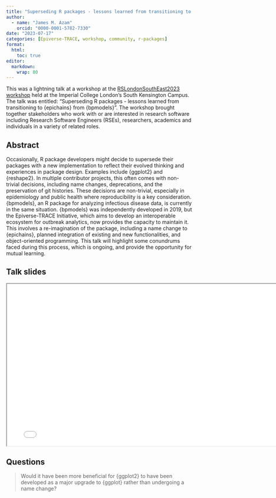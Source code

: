 ```yaml
---
title: "Superseding R packages - lessons learned from transitioning to {epichains} from {bpmodels}"
author: 
  - name: "James M. Azam"
    orcid: "0000-0001-5782-7330"
date: "2023-07-17"
categories: [Epiverse-TRACE, workshop, community, r-packages]
format:
  html:
    toc: true
editor:
  markdown:
    wrap: 80
---
```


This was a lightning talk at a workshop at the [RSLondonSouthEast2023 workshop](https://rslondon.ac.uk/rslondonsoutheast2023/) held at the Imperial
College London's South Kensington Campus. The talk was entitled: "Superseding R packages - lessons learned from transitioning to {epichains} from {bpmodels}".
The workshop brought together stakeholders who work with or are interested in research software including Research Software Engineers (RSEs), researchers, academics and individuals in a variety of related roles.

## Abstract

Occasionally, R package developers might decide to supersede their packages with a new implementation to reflect their evolved thinking and experiences in package design. Examples include {ggplot2} and {reshape2}. In multiple contributor projects, this often comes with non-trivial decisions, including name changes, deprecations, and the preservation of git histories. These decisions are non-trivial, especially in epidemiology and public health where reproducibility is a key consideration. {bpmodels}, an R package for analyzing infectious disease data, is currently in the same situation. {bpmodels} was independently developed in 2019, but the Epiverse-TRACE Initiative, which aims to develop an interoperable ecosystem for outbreak analytics, now provides the capacity to maintain it. This involves a re-imagination of the package, including a name change to {epichains}, planned integration of existing and new functionalities, and object-oriented programming. This talk will highlight some conundrums faced during this process, which is ongoing, and provide the opportunity for mutual learning.

## Talk slides

```{=html}
<iframe width="780" height="438.75" src="RSLondonSE_workshop_2023.pdf" title="James Azam presentation at RSLondonSouthEast, July 2023"></iframe>
```

## Questions

> Would it have been more beneficial for {ggplot2} to have been developed as a major upgrade to {ggplot} rather than undergoing a name change?
